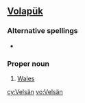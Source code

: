 ==[[Volapük]]==
===Alternative spellings===
* {{l|vo|Velsayn}}

===Proper noun===
{{infl|vo|proper noun}}

# [[Wales]]

[[cy:Velsän]]
[[vo:Velsän]]